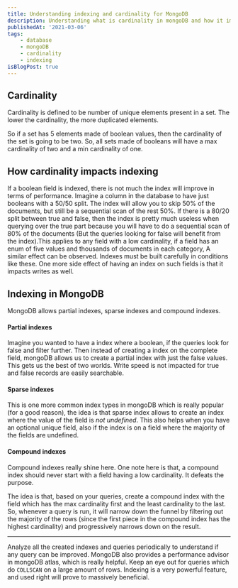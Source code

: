 ```yaml
---
title: Understanding indexing and cardinality for MongoDB
description: Understanding what is cardinality in mongoDB and how it impacts indexing in mongoDB
publishedAt: '2021-03-06'
tags:
    - database
    - mongoDB
    - cardinality
    - indexing
isBlogPost: true
---
```


## Cardinality

Cardinality is defined to be number of unique elements present in a set. The lower the cardinality, the more
duplicated elements.

So if a set has 5 elements made of boolean values, then the cardinality of the set is going to be two. So, all sets
made of booleans will have a max cardinality of two and a min cardinality of one.

## How cardinality impacts indexing

If a boolean field is indexed, there is not much the index will improve in terms of performance. Imagine a column in
the database to have just booleans with a 50/50 split. The index will allow you to skip 50% of the documents, but still
be a sequential scan of the rest 50%. If there is a 80/20 split between true and false, then the index is pretty much
useless when querying over the true part because you will have to do a sequential scan of 80% of the documents (But the
queries looking for false will benefit from the index).This applies to any field with a low cardinality, if a field has
an enum of five values and thousands of documents in each category, A similar effect can be observed. Indexes must be
built carefully in conditions like these. One more side effect of having an index on such fields is that it impacts
writes as well.

## Indexing in MongoDB

MongoDB allows partial indexes, sparse indexes and compound indexes.

#### Partial indexes

Imagine you wanted to have a index where a boolean, if the queries look for false and filter further. Then instead of
creating a index on the complete field, mongoDB allows us to create a partial index with just the false values. This
gets us the best of two worlds. Write speed is not impacted for true and false records are easily searchable.

#### Sparse indexes

This is one more common index types in mongoDB which is really popular (for a good reason), the idea is that sparse
index allows to create an index where the value of the field is _not undefined_. This also helps when you have an
optional unique field, also if the index is on a field where the majority of the fields are undefined.

#### Compound indexes

Compound indexes really shine here. One note here is that, a compound index should never start with a field having a
low cardinality. It defeats the purpose.

The idea is that, based on your queries, create a compound index with the field which has the max cardinality first and
the least cardinality to the last. So, whenever a query is run, it will narrow down the funnel by filtering out the
majority of the rows (since the first piece in the compound index has the highest cardinality) and progressively narrows
down on the result.

---

Analyze all the created indexes and queries periodically to understand if any query can be improved. MongoDB also
provides a performance advisor in mongoDB atlas, which is really helpful. Keep an eye out for queries which do
`COLLSCAN` on a large amount of rows. Indexing is a very powerful feature, and used right will prove to massively
beneficial.
